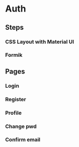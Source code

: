 # Auth 

## Steps
### CSS Layout with Material UI 
### Formik 

## Pages 
### Login
### Register 
### Profile 
### Change pwd 
### Confirm email 